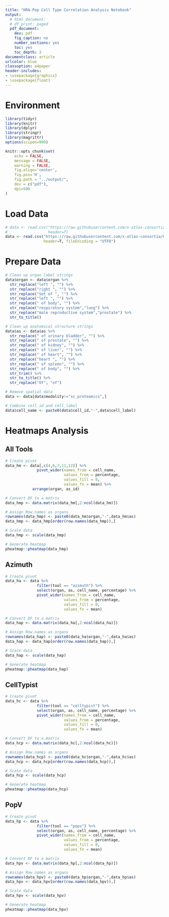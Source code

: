 ```yaml
---
title: "HRA-Pop Cell Type Correlation Analysis Notebook"
output:
  # html_document:
  # df_print: paged
  pdf_document: 
    dev: pdf
    fig_caption: no
    number_sections: yes
    toc: yes
    toc_depth: 3
documentclass: article
urlcolor: blue
classoption: a4paper
header-includes:
- \usepackage{graphicx}
- \usepackage{float}
---
```


# Environment

```r
library(tidyr)
library(knitr)
library(dplyr)
library(stringr)
library(magrittr)
options(scipen=999)

knitr::opts_chunk$set(
    echo = FALSE,
    message = FALSE,
    warning = FALSE,
    fig.align='center',
    fig.pos='H',
    fig.path = "../output/",
    dev = c("pdf"),
    dpi=500
)

```
 
# Load Data

```r
# data <- read.csv("https://raw.githubusercontent.com/x-atlas-consortia/hra-pop/main/output-data/v0.8.3/reports/atlas/validation-v5.csv",
#                  header=T)
data <- read.csv("https://raw.githubusercontent.com/x-atlas-consortia/hra-pop/main/output-data/v0.10.2/reports/atlas/validation-v6.csv", 
                 header=T, fileEncoding = "UTF8")
```

# Prepare Data

```r
# Clean up organ label strings
data$organ <- data$organ %>%
  str_replace("left ", "") %>%
  str_replace("right ", "") %>%
  str_replace("Set of ", "") %>%
  str_replace("left ", "") %>%
  str_replace(" of body", "") %>% 
  str_replace("respiratory system","lung") %>%
  str_replace("male reproductive system","prostate") %>%
  str_to_title()

# Clean up anatomical structure strings
data$as <- data$as %>%
  str_replace(" of urinary bladder", "") %>%
  str_replace(" of prostate", "") %>%
  str_replace(" of kidney", "") %>%
  str_replace(" of liver", "") %>%
  str_replace(" of heart", "") %>%
  str_replace("heart ", "") %>%
  str_replace(" of spleen", "") %>%
  str_replace(" of body", "") %>%
  str_trim() %>%
  str_to_title() %>%
  str_replace("Of", "of")

# Remove spatial data
data <- data[data$modality!="sc_proteomics",]

# Combine cell_id and cell_label
data$cell_name <- paste0(data$cell_id,"-",data$cell_label)
```

# Heatmaps Analysis

## All Tools

```r
# Create pivot
data_hm <- data[,c(4,6,7,11,12)] %>% 
              pivot_wider(names_from = cell_name,
                          values_from = percentage,
                          values_fill = 0,
                          values_fn = mean) %>%
            arrange(organ, as_id)

# Convert DF to a matrix
data_hmp <- data.matrix(data_hm[,2:ncol(data_hm)])

# Assign Row.names as organs
rownames(data_hmp) <- paste0(data_hm$organ,"-",data_hm$as)
data_hmp <- data_hmp[order(row.names(data_hmp)),]

# Scale data
data_hmp <- scale(data_hmp)

# Generate heatmap
pheatmap::pheatmap(data_hmp)
```

## Azimuth

```r
# Create pivot
data_ha <- data %>% 
              filter(tool == "azimuth") %>%
              select(organ, as, cell_name, percentage) %>%
              pivot_wider(names_from = cell_name,
                          values_from = percentage,
                          values_fill = 0,
                          values_fn = mean)

# Convert DF to a matrix
data_hap <- data.matrix(data_ha[,2:ncol(data_ha)])

# Assign Row.names as organs
rownames(data_hap) <- paste0(data_ha$organ,"-",data_ha$as)
data_hap <- data_hap[order(row.names(data_hap)),]

# Scale data
data_hap <- scale(data_hap)

# Generate heatmap
pheatmap::pheatmap(data_hap)
```

## CellTypist

```r
# Create pivot
data_hc <- data %>% 
              filter(tool == "celltypist") %>%
              select(organ, as, cell_name, percentage) %>%
              pivot_wider(names_from = cell_name,
                          values_from = percentage,
                          values_fill = 0,
                          values_fn = mean)

# Convert DF to a matrix
data_hcp <- data.matrix(data_hc[,2:ncol(data_hc)])

# Assign Row.names as organs
rownames(data_hcp) <- paste0(data_hc$organ,"-",data_hc$as)
data_hcp <- data_hcp[order(row.names(data_hcp)),]

# Scale data
data_hcp <- scale(data_hcp)

# Generate heatmap
pheatmap::pheatmap(data_hcp)
```

## PopV

```r
# Create pivot
data_hp <- data %>% 
              filter(tool == "popv") %>%
              select(organ, as, cell_name, percentage) %>%
              pivot_wider(names_from = cell_name,
                          values_from = percentage,
                          values_fill = 0,
                          values_fn = mean)

# Convert DF to a matrix
data_hpv <- data.matrix(data_hp[,2:ncol(data_hp)])

# Assign Row.names as organs
rownames(data_hpv) <- paste0(data_hp$organ,"-",data_hp$as)
data_hpv <- data_hpv[order(row.names(data_hpv)),]

# Scale data
data_hpv <- scale(data_hpv)

# Generate heatmap
pheatmap::pheatmap(data_hpv)
```